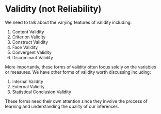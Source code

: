 # Validity (not Reliability)

We need to talk about the varying features of validity including:

1.  Content Validity
2.  Criterion Validity
3.  Construct Validity
4.  Face Validity
5.  Convergent Validity
6.  Discriminant Validity

More importantly, these forms of validity often focus solely on the variables or measures.  We have other forms of validity worth discussing including:

1.  Internal Validity
2.  External Validity
3.  Statistical Conclusion Validity

These forms need their own attention since they involve the process of learning and understanding the quality of our inferences.